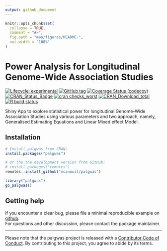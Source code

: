 ```yaml
---
output: github_document
---
```


<!-- README.md is generated from README.Rmd. Please edit that file -->

```r
knitr::opts_chunk$set(
  collapse = TRUE,
  comment = "#>",
  fig.path = "man/figures/README-",
  out.width = "100%"
)
```

# Power Analysis for Longitudinal Genome-Wide Association Studies

<!-- badges: start -->
[![Lifecycle: experimental](https://img.shields.io/badge/lifecycle-experimental-orange.svg)](https://www.tidyverse.org/lifecycle/#experimental)
[![GitHub
tag](https://img.shields.io/github/tag/mcanouil/palgwas.svg?label=latest%20tag&include_prereleases)](https://github.com/mcanouil/palgwas)
[![Coverage Status
(codecov)](https://codecov.io/gh/mcanouil/palgwas/branch/master/graph/badge.svg)](https://codecov.io/gh/mcanouil/palgwas)
[![CRAN\_Status\_Badge](https://www.r-pkg.org/badges/version-ago/palgwas)](https://cran.r-project.org/package=palgwas)
[![cran
checks\_worst](https://cranchecks.info/badges/worst/palgwas)](https://cran.r-project.org/web/checks/check_results_palgwas.html)
[![CRAN\_Download\_total](https://cranlogs.r-pkg.org/badges/palgwas)](https://cran.r-project.org/package=palgwas)
[![R build status](https://github.com/mcanouil/palgwas/workflows/R-CMD-check/badge.svg)](https://github.com/mcanouil/palgwas/actions)
<!-- badges: end -->

Shiny App to explore statistical power for longitudinal Genome-Wide Association Studies using various parameters and two approach, namely, Generalised Estimating Equations and Linear Mixed effect Model.

## Installation

```r
# Install palgwas from CRAN:
install.packages("palgwas")

# Or the the development version from GitHub:
# install.packages("remotes")
remotes::install_github("mcanouil/palgwas")
```

```r
library("palgwas")
go_palgwas()
```

## Getting help

If you encounter a clear bug, please file a minimal reproducible example on [github](https://github.com/mcanouil/palgwas/issues).  
For questions and other discussion, please contact the package maintainer.

---

Please note that the palgwas project is released with a [Contributor Code of Conduct](https://contributor-covenant.org/version/2/0/CODE_OF_CONDUCT.html). By contributing to this project, you agree to abide by its terms.
